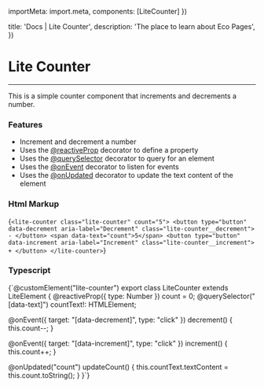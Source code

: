 

  importMeta: import.meta,
  components: [LiteCounter]
})

  title: 'Docs | Lite Counter',
  description: 'The place to learn about Eco Pages',
})

# Lite Counter
---

This is a simple counter component that increments and decrements a number. 

<LiteCounter count={5} />

### Features

- Increment and decrement a number
- Uses the [@reactiveProp](/docs/reactive-prop) decorator to define a property
- Uses the [@querySelector](/docs/query-selector) decorator to query for an element
- Uses the [@onEvent](/docs/on-event) decorator to listen for events
- Uses the [@onUpdated](/docs/on-updated) decorator to update the text content of the element


### Html Markup

<CodeBlock lang="html">{`<lite-counter class="lite-counter" count="5">
  <button type="button" data-decrement aria-label="Decrement" class="lite-counter__decrement">
    -
  </button>
  <span data-text="count">5</span>
  <button type="button" data-increment aria-label="Increment" class="lite-counter__increment">
    +
  </button>
</lite-counter>`}</CodeBlock>

### Typescript

<CodeBlock lang='typescript'>{`@customElement("lite-counter")
export class LiteCounter extends LiteElement {
  @reactiveProp({ type: Number }) count = 0;
  @querySelector("[data-text]") countText!: HTMLElement;

  @onEvent({ target: "[data-decrement]", type: "click" })
  decrement() {
    this.count--;
  }

  @onEvent({ target: "[data-increment]", type: "click" })
  increment() {
    this.count++;
  }

  @onUpdated("count")
  updateCount() {
    this.countText.textContent = this.count.toString();
  }
}`}
</CodeBlock>